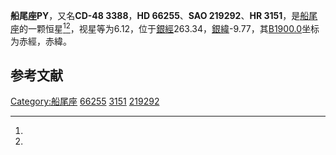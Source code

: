 {{Starbox begin
| name = 船尾座PY
}}
{{Starbox observe
| epoch = [[J2000.0|J2000.0]]
| constell = [[船尾座|船尾座]]<ref name=SIMBAD>{{cite web
 | url=http://simbad.u-strasbg.fr/simbad/sim-id?Ident=HR+3151
 | title =Pulsating variable Star
 | publisher=Centre de Données astronomiques de Strasbourg
 | work=SIMBAD
 | accessdate=2012-07-13}}</ref><ref name=DATA>{{cite web
 | url=http://vizier.u-strasbg.fr/viz-bin/VizieR-5?-out.add=.&-source=5050&-corr=PK=HR&-out.max=9999&HR=3151
 | title =VizieR Detailed Page
 | accessdate=2012-07-13}}</ref>
| 星官 = 
| ra = {{RA|8|0|28.9}}<ref name=SIMBAD /><ref name=DATA />
| dec = {{DEC|-48|52|17}}<ref name=SIMBAD /><ref name=DATA />
| appmag_v = 6.12<ref name=SIMBAD /><ref name=DATA />
}}
{{Starbox character
| class = A0pSi<ref name=SIMBAD /><ref name=DATA />
| b-v = -0.11<ref name=SIMBAD /><ref name=DATA />
| u-b = <ref name=SIMBAD /><ref name=DATA />
| r-i = <ref name=SIMBAD /><ref name=DATA />
| variable = 
}}
{{Starbox astrometry
| radial_v = 
| prop_mo_ra = 28
| parallax = 
| p_error = 
}}
{{Starbox catalog
| names =CD-48 3388，[[SAO星表|SAO]] 219292，[[HD星表|HD]] 66255，[[HR星表|HR]] 3151}}
{{Starbox reference |Simbad=HR+3151}}
{{Starbox end}}

'''船尾座PY'''，又名'''CD-48 3388'''，'''HD 66255'''、'''SAO 219292'''、'''HR 3151'''，是[[船尾座|船尾座]]的一颗恒星<ref name=SIMBAD /><ref name=DATA />，视星等为6.12，位于[[銀道座標系|銀經]]263.34，[[銀道座標系|銀緯]]-9.77，其[[B1900.0|B1900.0]]坐标为赤經{{RA|7|57|33.9}}，赤緯{{DEC|-48|-9.77|44}}。

== 参考文献 ==
{{reflist}}

{{star-stub}}

{{船尾座恒星}}
[[Category:船尾座|Category:船尾座]]
[[Category:HD和HDE天體|66255]]
[[Category:HR天體|3151]]
[[Category:SAO天體|219292]]